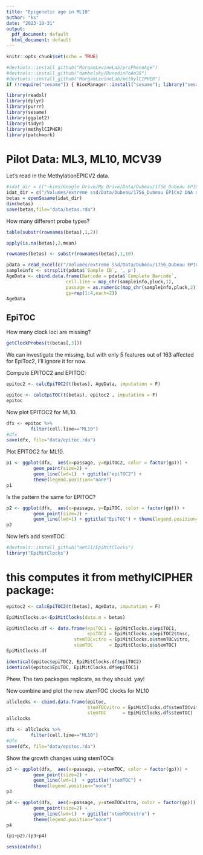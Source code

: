 ```yaml
---
title: "Epigenetic age in ML10"
author: "ks"
date: "2023-10-31"
output:
  pdf_document: default
  html_document: default
---
```


```r
knitr::opts_chunk$set(echo = TRUE)
```


```r
#devtools::install_github("MorganLevineLab/prcPhenoAge")
#devtools::install_github("danbelsky/DunedinPoAm38")
#devtools::install_github("MorganLevineLab/methylCIPHER")
if (!require("sesame")) { BiocManager::install("sesame"); library("sesame")}
```


```r
library(readxl)
library(dplyr)
library(purrr)
library(sesame)
library(ggplot2)
library(tidyr)
library(methylCIPHER)
library(patchwork)
```

# Pilot Data: ML3, ML10, MCV39  

Let's read in the MethylationEPICV2 data.

```r
#idat_dir = c("~kims/Google Drive/My Drive/Data/Dubeau/1756_Dubeau EPICv2 DNA methylation data package/IDAT FILES")
idat_dir = c("/Volumes/extreme ssd/Data/Dubeau/1756_Dubeau EPICv2 DNA methylation data package/IDAT FILES")
betas = openSesame(idat_dir)
dim(betas)
save(betas,file="data/betas.rda")
```

How many different probe types?
```r
table(substr(rownames(betas),1,2))
```

```r
apply(is.na(betas),2,mean)
```

```r
rownames(betas) <- substr(rownames(betas),1,10)
```



```r
pdata = read_excel(c("/Volumes/extreme ssd/Data/Dubeau/1756_Dubeau EPICv2 DNA methylation data package/SAMPLE-ARRAY MAPPING/1756 (Dubeau-8).xlsx"))
sampleinfo <- strsplit(pdata$`Sample ID`, ', p')
AgeData <- cbind.data.frame(Barcode = pdata$`Complete Barcode`,
                      cell.line = map_chr(sampleinfo,pluck,1),
                      passage = as.numeric(map_chr(sampleinfo,pluck,2)),
                      gp=rep(1:4,each=2))
AgeData
```

## EpiTOC 

How many clock loci are missing?
```r
getClockProbes(t(betas[,3]))
```

We can investigate the missing, but with only 5 features out of 163 affected for EpiToc2, I'll ignore it for now.

Compute EPITOC2 and EPITOC:

```r
epitoc2 <- calcEpiTOC2(t(betas), AgeData, imputation = F)
```

```r
epitoc <- calcEpiTOC(t(betas), epitoc2 , imputation = F)
epitoc
```

Now plot EPITOC2 for ML10.

```r
dfx <- epitoc %>%
         filter(cell.line=="ML10")
#dfx
save(dfx, file="data/epitoc.rda")
```

Plot EPITOC2 for ML10.

```r
p1 <- ggplot(dfx,  aes(x=passage, y=epiTOC2, color = factor(gp))) +
          geom_point(size=2) +
          geom_line(lwd=1)  + ggtitle("epiTOC2") + 
          theme(legend.position="none")
p1
```

Is the pattern the same for EPITOC?

```r
p2 <- ggplot(dfx,  aes(x=passage, y=EpiTOC, color = factor(gp))) +
          geom_point(size=2) +
          geom_line(lwd=1) + ggtitle("EpiTOC") + theme(legend.position="none")
p2
```

Now let's add stemTOC
```r
#devtools::install_github("aet21/EpiMitClocks")
library("EpiMitClocks")
```


# this computes it from methylCIPHER package:
```r
epitoc2 <- calcEpiTOC2(t(betas), AgeData, imputation = F)
```


```r
EpiMitClocks.o<-EpiMitClocks(data.m = betas)
```

```r
EpiMitClocks.df <- data.frame(epiTOC1 = EpiMitClocks.o$epiTOC1,
                              epiTOC2 = EpiMitClocks.o$epiTOC2$tnsc,
                         stemTOCvitro = EpiMitClocks.o$stemTOCvitro,
                         stemTOC      = EpiMitClocks.o$stemTOC)
EpiMitClocks.df
```
```r
identical(epitoc$epiTOC2, EpiMitClocks.df$epiTOC2)
identical(epitoc$EpiTOC, EpiMitClocks.df$epiTOC1)
```

Phew. The two packages replicate, as they should. yay!

Now combine and plot the new stemTOC clocks for ML10
```r
allclocks <- cbind.data.frame(epitoc,
                              stemTOCvitro = EpiMitClocks.df$stemTOCvitro,
                              stemTOC      = EpiMitClocks.df$stemTOC)
allclocks
```


```r
dfx <- allclocks %>%
         filter(cell.line=="ML10")
#dfx
save(dfx, file="data/epitoc.rda")
```


Show the growth changes using stemTOCs
```r
p3 <- ggplot(dfx,  aes(x=passage, y=stemTOC, color = factor(gp))) +
          geom_point(size=2) +
          geom_line(lwd=1)  + ggtitle("stemTOC") + 
          theme(legend.position="none")
p3
```


```r
p4 <- ggplot(dfx,  aes(x=passage, y=stemTOCvitro, color = factor(gp))) +
          geom_point(size=2) +
          geom_line(lwd=1)  + ggtitle("stemTOCvitro") + 
          theme(legend.position="none")
p4
```

```r
(p1+p2)/(p3+p4)
```


```r
sessionInfo()
```

